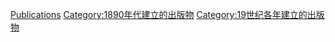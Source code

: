 {{Cat topic in year| topic=建立的出版物| year=1895}}

[[Category:1895年建立|Publications]]
[[Category:1890年代建立的出版物|Category:1890年代建立的出版物]]
[[Category:19世纪各年建立的出版物|Category:19世纪各年建立的出版物]]